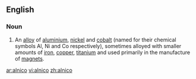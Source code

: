 ==English==

===Noun===
{{en-noun}}
{{wikipedia}}

#An [[alloy]] of [[aluminium]], [[nickel]] and [[cobalt]] (named for their chemical symbols Al, Ni and Co respectively), sometimes alloyed with smaller amounts of [[iron]], [[copper]], [[titanium]] and used primarily in the manufacture of [[magnet]]s.

[[ar:alnico]]
[[vi:alnico]]
[[zh:alnico]]